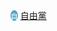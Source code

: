 <span style="height:{{{1|20px}}}; width:{{{1|20px}}};text-align:center; font-size:85%; color:#FFFFFF; display:inline-block; background:#49a5cb;border-radius:50%">自</span>&nbsp;[[自由黨_(香港)|自由黨]]<noinclude>
{{Documentation}}
[[Category:香港政党标示模板|{{PAGENAME}}]]
</noinclude>